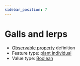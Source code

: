 ```yaml
---
sidebar_position: 7
---
```



# Galls and lerps

- [Observable property](/viewers/dawe-vocabs?uri=https://linked.data.gov.au/def/nrm/28131f08-1ae4-422f-99cb-3b5bafc7761d) definition
- Feature type: [plant individual](http://linked.data.gov.au/def/tern-cv/60d7edf8-98c6-43e9-841c-e176c334d270)
- Value type: [Boolean](https://w3id.org/tern/ontologies/tern/Boolean)


<Example protocolModule="condition-point-intercept" observableProperty="https://linked.data.gov.au/def/nrm/28131f08-1ae4-422f-99cb-3b5bafc7761d" />
